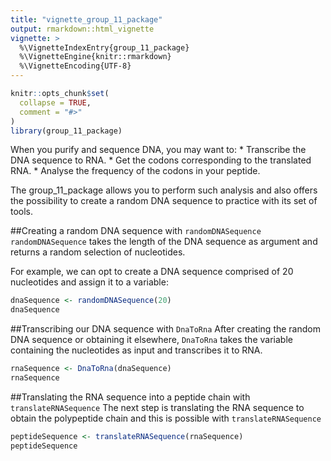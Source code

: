 ```yaml
---
title: "vignette_group_11_package"
output: rmarkdown::html_vignette
vignette: >
  %\VignetteIndexEntry{group_11_package}
  %\VignetteEngine{knitr::rmarkdown}
  %\VignetteEncoding{UTF-8}
---
```


```r
knitr::opts_chunk$set(
  collapse = TRUE,
  comment = "#>"
)
library(group_11_package)
```


When you purify and sequence DNA, you may want to:
* Transcribe the DNA sequence to RNA.
* Get the codons corresponding to the translated RNA.
* Analyse the frequency of the codons in your peptide.

The group_11_package allows you to perform such analysis and also offers the possibility to create a random DNA sequence to practice with its set of tools.

##Creating a random DNA sequence with `randomDNASequence`
`randomDNASequence` takes the length of the DNA sequence as argument and returns a random selection of nucleotides.

For example, we can opt to create a DNA sequence comprised of 20 nucleotides and assign it to a variable:
```r
dnaSequence <- randomDNASequence(20)
dnaSequence
```
##Transcribing our DNA sequence with `DnaToRna`
After creating the random DNA sequence or obtaining it elsewhere, `DnaToRna` takes the variable containing the nucleotides as input and transcribes it to RNA.

```r
rnaSequence <- DnaToRna(dnaSequence)
rnaSequence
```
##Translating the RNA sequence into a peptide chain with `translateRNASequence`
The next step is translating the RNA sequence to obtain the polypeptide chain and this is possible with `translateRNASequence`

```r
peptideSequence <- translateRNASequence(rnaSequence)
peptideSequence
```






